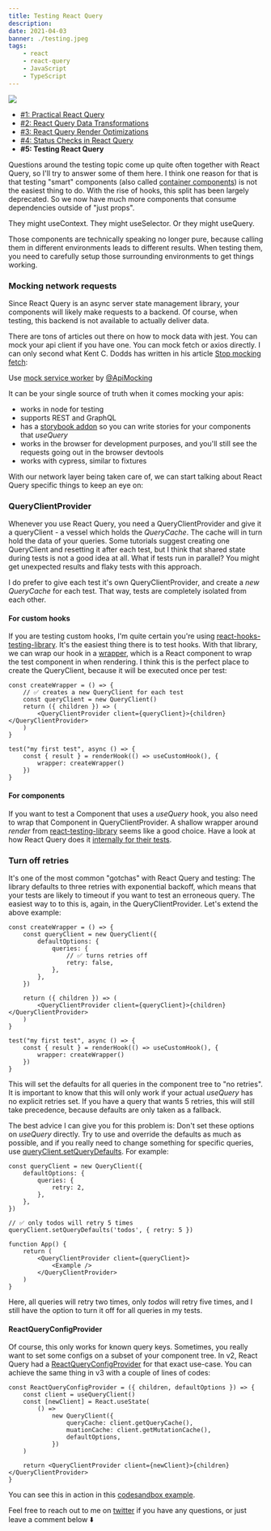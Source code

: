 ```yaml
---
title: Testing React Query
description:
date: 2021-04-03
banner: ./testing.jpeg
tags:
    - react
    - react-query
    - JavaScript
    - TypeScript
---
```



<img src="./testing.jpeg" />

<Attribution name="Girl with red hat" url="https://unsplash.com/@girlwithredhat" />

-   [#1: Practical React Query](practical-react-query)
-   [#2: React Query Data Transformations](react-query-data-transformations)
-   [#3: React Query Render Optimizations](react-query-render-optimizations)
-   [#4: Status Checks in React Query](status-checks-in-react-query)
-   <b>#5: Testing React Query</b>

<Divider />

Questions around the testing topic come up quite often together with React Query, so I'll try to answer some of them here. I think one reason for that is that testing "smart" components (also called [container components](https://medium.com/@dan_abramov/smart-and-dumb-components-7ca2f9a7c7d0)) is not the easiest thing to do. With the rise of hooks, this split has been largely deprecated. So we now have much more components that consume dependencies outside of "just props".

They might useContext. They might useSelector. Or they might useQuery.

Those components are technically speaking no longer pure, because calling them in different environments leads to different results. When testing them, you need to carefully setup those surrounding environments to get things working.

### Mocking network requests

Since React Query is an async server state management library, your components will likely make requests to a backend. Of course, when testing, this backend is not available to actually deliver data.

There are tons of articles out there on how to mock data with jest. You can mock your api client if you have one. You can mock fetch or axios directly. I can only second what Kent C. Dodds has written in his article [Stop mocking fetch](https://kentcdodds.com/blog/stop-mocking-fetch):

Use [mock service worker](https://mswjs.io/) by [@ApiMocking](https://twitter.com/ApiMocking)

It can be your single source of truth when it comes mocking your apis:

-   works in node for testing
-   supports REST and GraphQL
-   has a [storybook addon](https://storybook.js.org/addons/msw-storybook-addon) so you can write stories for your components that _useQuery_
-   works in the browser for development purposes, and you'll still see the requests going out in the browser devtools
-   works with cypress, similar to fixtures

<Divider />

With our network layer being taken care of, we can start talking about React Query specific things to keep an eye on:

### QueryClientProvider

Whenever you use React Query, you need a QueryClientProvider and give it a queryClient - a vessel which holds the _QueryCache_. The cache will in turn hold the data of your queries. Some tutorials suggest creating one QueryClient and resetting it after each test, but I think that shared state during tests is not a good idea at all. What if tests run in parallel? You might get unexpected results and flaky tests with this approach.

I do prefer to give each test it's own QueryClientProvider, and create a _new QueryCache_ for each test. That way, tests are completely isolated from each other.

#### For custom hooks

If you are testing custom hooks, I'm quite certain you're using [react-hooks-testing-library](https://react-hooks-testing-library.com/). It's the easiest thing there is to test hooks. With that library, we can wrap our hook in a [wrapper](https://react-hooks-testing-library.com/reference/api#wrapper), which is a React component to wrap the test component in when rendering. I think this is the perfect place to create the QueryClient, because it will be executed once per test:

```tsx:title=wrapper
const createWrapper = () => {
    // ✅ creates a new QueryClient for each test
    const queryClient = new QueryClient()
    return ({ children }) => (
        <QueryClientProvider client={queryClient}>{children}</QueryClientProvider>
    )
}

test("my first test", async () => {
    const { result } = renderHook(() => useCustomHook(), {
        wrapper: createWrapper()
    })
}
```

#### For components

If you want to test a Component that uses a _useQuery_ hook, you also need to wrap that Component in QueryClientProvider. A shallow wrapper around _render_ from [react-testing-library](https://testing-library.com/docs/react-testing-library/intro/) seems like a good choice. Have a look at how React Query does it [internally for their tests](https://github.com/tannerlinsley/react-query/blob/ead2e5dd5237f3d004b66316b5f36af718286d2d/src/react/tests/utils.tsx#L6-L17).

### Turn off retries

It's one of the most common "gotchas" with React Query and testing: The library defaults to three retries with exponential backoff, which means that your tests are likely to timeout if you want to test an erroneous query. The easiest way to to this is, again, in the QueryClientProvider. Let's extend the above example:

```tsx:title=no-retires {2-8}
const createWrapper = () => {
    const queryClient = new QueryClient({
        defaultOptions: {
            queries: {
                // ✅ turns retries off
                retry: false,
            },
        },
    })

    return ({ children }) => (
        <QueryClientProvider client={queryClient}>{children}</QueryClientProvider>
    )
}

test("my first test", async () => {
    const { result } = renderHook(() => useCustomHook(), {
        wrapper: createWrapper()
    })
}
```

This will set the defaults for all queries in the component tree to "no retries". It is important to know that this will only work if your actual _useQuery_ has no explicit retries set. If you have a query that wants 5 retries, this will still take precedence, because defaults are only taken as a fallback.

The best advice I can give you for this problem is: Don't set these options on _useQuery_ directly. Try to use and override the defaults as much as possible, and if you really need to change something for specific queries, use [queryClient.setQueryDefaults](https://react-query.tanstack.com/reference/QueryClient#queryclientsetquerydefaults). For example:

```tsx:title=setQueryDefaults
const queryClient = new QueryClient({
    defaultOptions: {
        queries: {
            retry: 2,
        },
    },
})

// ✅ only todos will retry 5 times
queryClient.setQueryDefaults('todos', { retry: 5 })

function App() {
    return (
        <QueryClientProvider client={queryClient}>
            <Example />
        </QueryClientProvider>
    )
}
```

Here, all queries will retry two times, only _todos_ will retry five times, and I still have the option to turn it off for all queries in my tests.

#### ReactQueryConfigProvider

Of course, this only works for known query keys. Sometimes, you really want to set some configs on a subset of your component tree. In v2, React Query had a [ReactQueryConfigProvider](https://react-query-v2.tanstack.com/docs/api#reactqueryconfigprovider) for that exact use-case. You can achieve the same thing in v3 with a couple of lines of codes:

```jsx:title=ReactQueryConfigProvider
const ReactQueryConfigProvider = ({ children, defaultOptions }) => {
    const client = useQueryClient()
    const [newClient] = React.useState(
        () =>
            new QueryClient({
                queryCache: client.getQueryCache(),
                muationCache: client.getMutationCache(),
                defaultOptions,
            })
    )

    return <QueryClientProvider client={newClient}>{children}</QueryClientProvider>
}
```

You can see this in action in this [codesandbox example](https://codesandbox.io/s/react-query-config-provider-v3-lt00f).

<Divider />

Feel free to reach out to me on [twitter](https://twitter.com/tkdodo)
if you have any questions, or just leave a comment below ⬇️

<Comments withSeparator={false} />
